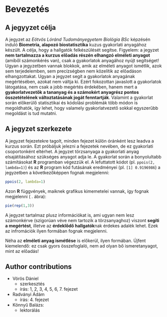 # Bevezetés 

## A jegyyzet célja

A jegyzet az *Eötvös Lóránd Tudományegyetem* *Biológia BSc* képzésén induló **Biometria, alapozó biostatisztika** kuzus gyakorlati anyagához készült. A célja, hogy a hallgatók felkészülését segítse. Figyelem: a jegyzet **nem tartalmazza a kurzus előadás részén elhangzó elméleti anyagot** (amiből számonkérés van), csak a gyakorlatok anyagához nyújt segítséget! Ugyan a jegyzetben vannak blokkok, amik az elméleti anyagot ismétlik, azok sem terjedelemben, sem precízségben nem közelítik az előadáson elhangzottakat. Ugyan a jegyzet segít a gyakorlatok anyagának megértésében, azokat nem váltja ki. Ezért fokozottan javaslott a gyakorlatok látogatása, nem csak a jobb megértés érdekében, hanem mert a **gyakorlatvezetők a tananyag és a számokért anyagrész pontos összetételének változtatásának jogát fenntartják**. Valamint a gyakorlat során előkerülő statisztikai és kódolási problémák több módon is megoldhatók, így lehet, hogy valamely gyakorlatvezető sokkal egyszerűbb megoldást is tud mutatni.

## A jegyzet szerkezete

A jegyzet fejezetekre tagolt, minden fejezet külön óránként lesz leadva a kurzus során. Ezt próbáljuk jelezni a fejezetek nevében, de ez gyakorlati csoportonként eltérhet. A jegyzet törzsanyaga a gyakorlati anyag elsajátításához szükséges anyagot adja le. A gyakorlat során a bonyolultabb számításokat **R** programban végezzük el. A lefuttatott kódot (pl. `ppois(2, lambda=1)`) és az **R** program kód futásának eredményei (pl. `[1] 0.9196986`) a jegyzetben a következőképpen fognak megjelenni:

```r
ppois(2, lambda=1)
```

Azon **R** függvények, maiknek grafikus kimemetelei vannak, így fognak megjelenni ( . ábra):

```r
pie(rep(1,3))
```


::: {.plusinfo data-latex=""}
A jegyzet tartalmaz plusz információkat is, ami ugyan nem lesz számonkérve (szigorúan véve nem tartozik a törzsanyaghoz) viszont **segíti a megértést**, illetve az **érdeklődő hallgatók**nak érdekes adalék lehet. Ezek az infromációk ilyen formában fognak megjelenni.
:::

::: {.elmelet data-latex=""}

Néha az **elméleti anyag ismétlése** is előkerül, ilyen formában. Újfent kiemelendő: ez csak gyors összefoglaló, nem ad olyan bő ismeretanyagot, mint az előadás!

:::

## Author contributions

* Vörös Dániel
	+ szerkesztés
	+ írás: 1, 2, 3, 4, 5, 6, 7. fejezet
* Radványi Ádám
	+ írás: 4. fejezet
* Könnyű Balázs:
	+ lektorálás
